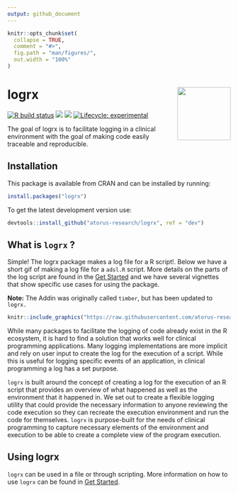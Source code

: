 ```yaml
---
output: github_document
---
```


<!-- README.md is generated from README.Rmd. Please edit that file -->

```r
knitr::opts_chunk$set(
  collapse = TRUE,
  comment = "#>",
  fig.path = "man/figures/",
  out.width = "100%"
)
```

# logrx  <img src="man/figures/logo.png" align="right" alt="" width="120" />

<!-- badges: start -->
[![R build status](https://github.com/atorus-research/logrx/workflows/R-CMD-check/badge.svg)](https://github.com/atorus-research/logrx/actions?workflow=R-CMD-check)
[<img src="https://img.shields.io/codecov/c/github/atorus-research/logrx">](https://app.codecov.io/gh/atorus-research/logrx)
[<img src="https://img.shields.io/badge/License-MIT-blue.svg">](https://github.com/atorus-research/logrx/blob/master/LICENSE.md)
[![Lifecycle: experimental](https://img.shields.io/badge/lifecycle-experimental-orange.svg)](https://lifecycle.r-lib.org/articles/stages.html#experimental-1)
<!-- badges: end -->

The goal of logrx is to facilitate logging in a clinical environment with the goal of making code easily traceable and reproducible.

## Installation

This package is available from CRAN and can be installed by running: 

```r
install.packages("logrx")
```

To get the latest development version use:

```r
devtools::install_github("atorus-research/logrx", ref = "dev")
```

## What is ```logrx``` ?

Simple!  The logrx package makes a log file for a R script!.  Below we have a short gif of
making a log file for a `adsl.R` script.  More details on the parts of the log script
are found in the [Get Started](https://atorus-research.github.io/logrx/articles/logrx.html) and we have several vignettes that show specific use cases for using the package.

**Note:**  The Addin was originally called `timber`, but has been updated to `logrx.`

```r
knitr::include_graphics("https://raw.githubusercontent.com/atorus-research/atorus-assets/main/logrx.gif")
```


While many packages to facilitate the logging of code already exist in the R ecosystem, it is hard to find a solution that works well for clinical programming applications.  Many logging implementations are more implicit and rely on user input to create the log for the execution of a script.  While this is useful for logging specific events of an application, in clinical programming a log has a set purpose.  

```logrx``` is built around the concept of creating a log for the execution of an R script that provides an overview of what happened as well as the environment that it happened in.  We set out to create a flexible logging utility that could provide the necessary information to anyone reviewing the code execution so they can recreate the execution environment and run the code for themselves.  ```logrx``` is purpose-built for the needs of clinical programming to capture necessary elements of the environment and execution to be able to create a complete view of the program execution.

## Using logrx
```logrx``` can be used in a file or through scripting.  More information on how to use ```logrx``` can be found in [Get Started](https://atorus-research.github.io/logrx/articles/logrx.html).
